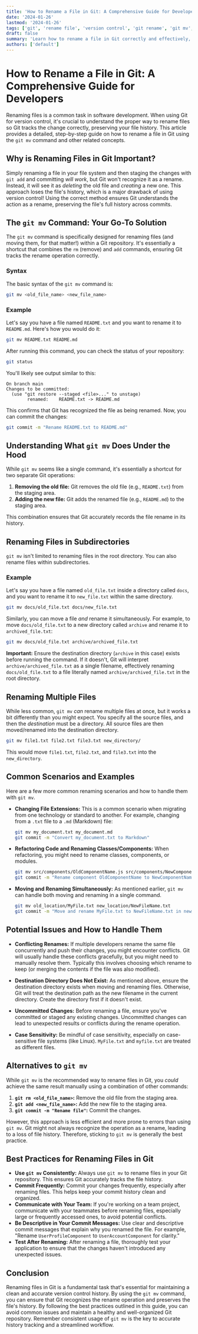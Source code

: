 ```yaml
---
title: 'How to Rename a File in Git: A Comprehensive Guide for Developers'
date: '2024-01-26'
lastmod: '2024-01-26'
tags: ['git', 'rename file', 'version control', 'git rename', 'git mv', 'git tutorial', 'developer tools']
draft: false
summary: 'Learn how to rename a file in Git correctly and effectively, ensuring your version control history remains clean and accurate. This guide covers the `git mv` command, scenarios, and best practices.'
authors: ['default']
---
```


# How to Rename a File in Git: A Comprehensive Guide for Developers

Renaming files is a common task in software development. When using Git for version control, it's crucial to understand the proper way to rename files so Git tracks the change correctly, preserving your file history.  This article provides a detailed, step-by-step guide on how to rename a file in Git using the `git mv` command and other related concepts.

## Why is Renaming Files in Git Important?

Simply renaming a file in your file system and then staging the changes with `git add` and committing *will work*, but Git won't recognize it as a rename. Instead, it will see it as *deleting* the old file and *creating* a new one.  This approach loses the file's history, which is a major drawback of using version control!  Using the correct method ensures Git understands the action as a rename, preserving the file's full history across commits.

## The `git mv` Command: Your Go-To Solution

The `git mv` command is specifically designed for renaming files (and moving them, for that matter!) within a Git repository.  It's essentially a shortcut that combines the `rm` (remove) and `add` commands, ensuring Git tracks the rename operation correctly.

### Syntax

The basic syntax of the `git mv` command is:

```bash
git mv <old_file_name> <new_file_name>
```

### Example

Let's say you have a file named `README.txt` and you want to rename it to `README.md`.  Here's how you would do it:

```bash
git mv README.txt README.md
```

After running this command, you can check the status of your repository:

```bash
git status
```

You'll likely see output similar to this:

```
On branch main
Changes to be committed:
  (use "git restore --staged <file>..." to unstage)
        renamed:    README.txt -> README.md
```

This confirms that Git has recognized the file as being renamed.  Now, you can commit the changes:

```bash
git commit -m "Rename README.txt to README.md"
```

## Understanding What `git mv` Does Under the Hood

While `git mv` seems like a single command, it's essentially a shortcut for two separate Git operations:

1.  **Removing the old file:** Git removes the old file (e.g., `README.txt`) from the staging area.
2.  **Adding the new file:** Git adds the renamed file (e.g., `README.md`) to the staging area.

This combination ensures that Git accurately records the file rename in its history.

## Renaming Files in Subdirectories

`git mv` isn't limited to renaming files in the root directory.  You can also rename files within subdirectories.

### Example

Let's say you have a file named `old_file.txt` inside a directory called `docs`, and you want to rename it to `new_file.txt` within the same directory.

```bash
git mv docs/old_file.txt docs/new_file.txt
```

Similarly, you can move a file *and* rename it simultaneously.  For example, to move `docs/old_file.txt` to a new directory called `archive` and rename it to `archived_file.txt`:

```bash
git mv docs/old_file.txt archive/archived_file.txt
```

**Important:** Ensure the destination directory (`archive` in this case) exists before running the command.  If it doesn't, Git will interpret `archive/archived_file.txt` as a single filename, effectively renaming `docs/old_file.txt` to a file literally named `archive/archived_file.txt` in the root directory.

## Renaming Multiple Files

While less common, `git mv` *can* rename multiple files at once, but it works a bit differently than you might expect. You specify all the source files, and then the *destination* must be a directory. All source files are then moved/renamed into the destination directory.

```bash
git mv file1.txt file2.txt file3.txt new_directory/
```

This would move `file1.txt`, `file2.txt`, and `file3.txt` into the `new_directory`.

## Common Scenarios and Examples

Here are a few more common renaming scenarios and how to handle them with `git mv`.

*   **Changing File Extensions:**  This is a common scenario when migrating from one technology or standard to another.  For example, changing from a `.txt` file to a `.md` (Markdown) file:

    ```bash
    git mv my_document.txt my_document.md
    git commit -m "Convert my_document.txt to Markdown"
    ```

*   **Refactoring Code and Renaming Classes/Components:**  When refactoring, you might need to rename classes, components, or modules.

    ```bash
    git mv src/components/OldComponentName.js src/components/NewComponentName.js
    git commit -m "Rename component OldComponentName to NewComponentName"
    ```

*   **Moving and Renaming Simultaneously:** As mentioned earlier, `git mv` can handle both moving and renaming in a single command.

    ```bash
    git mv old_location/MyFile.txt new_location/NewFileName.txt
    git commit -m "Move and rename MyFile.txt to NewFileName.txt in new_location"
    ```

## Potential Issues and How to Handle Them

*   **Conflicting Renames:**  If multiple developers rename the same file concurrently and push their changes, you might encounter conflicts.  Git will usually handle these conflicts gracefully, but you might need to manually resolve them.  Typically this involves choosing which rename to keep (or merging the contents if the file was also modified).

*   **Destination Directory Does Not Exist:**  As mentioned above, ensure the destination directory exists when moving and renaming files.  Otherwise, Git will treat the destination path as the new filename in the current directory. Create the directory first if it doesn't exist.

*   **Uncommitted Changes:** Before renaming a file, ensure you've committed or staged any existing changes.  Uncommitted changes can lead to unexpected results or conflicts during the rename operation.

*   **Case Sensitivity:** Be mindful of case sensitivity, especially on case-sensitive file systems (like Linux).  `MyFile.txt` and `myfile.txt` are treated as different files.

## Alternatives to `git mv`

While `git mv` is the recommended way to rename files in Git, you *could* achieve the same result manually using a combination of other commands:

1.  **`git rm <old_file_name>`:** Remove the old file from the staging area.
2.  **`git add <new_file_name>`:** Add the new file to the staging area.
3.  **`git commit -m "Rename file"`:** Commit the changes.

However, this approach is less efficient and more prone to errors than using `git mv`. Git might not always recognize the operation as a rename, leading to a loss of file history. Therefore, sticking to `git mv` is generally the best practice.

## Best Practices for Renaming Files in Git

*   **Use `git mv` Consistently:**  Always use `git mv` to rename files in your Git repository. This ensures Git accurately tracks the file history.
*   **Commit Frequently:**  Commit your changes frequently, especially after renaming files. This helps keep your commit history clean and organized.
*   **Communicate with Your Team:**  If you're working on a team project, communicate with your teammates before renaming files, especially large or frequently accessed ones, to avoid potential conflicts.
*   **Be Descriptive in Your Commit Messages:**  Use clear and descriptive commit messages that explain why you renamed the file.  For example, "Rename `UserProfileComponent` to `UserAccountComponent` for clarity."
*   **Test After Renaming:**  After renaming a file, thoroughly test your application to ensure that the changes haven't introduced any unexpected issues.

## Conclusion

Renaming files in Git is a fundamental task that's essential for maintaining a clean and accurate version control history. By using the `git mv` command, you can ensure that Git recognizes the rename operation and preserves the file's history.  By following the best practices outlined in this guide, you can avoid common issues and maintain a healthy and well-organized Git repository. Remember consistent usage of `git mv` is the key to accurate history tracking and a streamlined workflow.